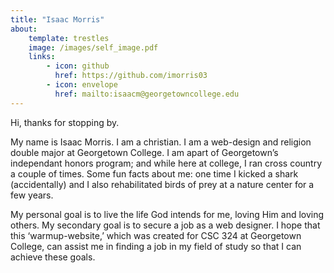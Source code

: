 ```yaml
---
title: "Isaac Morris"
about:
    template: trestles
    image: /images/self_image.pdf
    links:
        - icon: github
          href: https://github.com/imorris03
        - icon: envelope
          href: mailto:isaacm@georgetowncollege.edu
---
```


Hi, thanks for stopping by.  

My name is Isaac Morris. I am a christian. I am a web-design and religion double major at Georgetown College. I am apart of Georgetown's independant honors program; and while here at college, I ran cross country a couple of times. Some fun facts about me: one time I kicked a shark (accidentally) and I also rehabilitated birds of prey at a nature center for a few years. 

My personal goal is to live the life God intends for me, loving Him and loving others. My secondary goal is to secure a job as a web designer. I hope that this 'warmup-website,' which was created for CSC 324 at Georgetown College, can assist me in finding a job in my field of study so that I can achieve these goals.